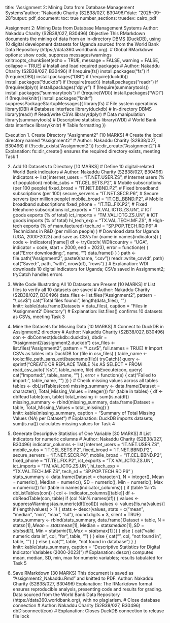 
title: "Assignment 2: Mining Data from Database Management Systems"author: "Nakaddu Charity (S2B38/027, B30496)"date: "2025-09-28"output:  pdf_document:    toc: true    number_sections: truedev: cairo_pdf

Assignment 2: Mining Data from Database Management Systems
Author: Nakaddu Charity (S2B38/027, B30496)
Objective
This RMarkdown documents the mining of data from an in-directory DBMS (DuckDB), using 10 digital development datasets for Uganda sourced from the World Bank Data Repository (https://data360.worldbank.org).
# Global RMarkdown options: show code, suppress messages/warnings
knitr::opts_chunk$set(echo = TRUE, message = FALSE, warning = FALSE, collapse = TRUE)
# Install and load required packages
# Author: Nakaddu Charity (S2B38/027, B30496)
if (!require(fs)) install.packages("fs")
if (!require(DBI)) install.packages("DBI")
if (!require(duckdb)) install.packages("duckdb")
if (!require(readr)) install.packages("readr")
if (!require(dplyr)) install.packages("dplyr")
if (!require(summarytools)) install.packages("summarytools")
if (!require(WDI)) install.packages("WDI")
if (!require(knitr)) install.packages("knitr")
suppressPackageStartupMessages({
  library(fs)           # File system operations
  library(DBI)          # Database interface
  library(duckdb)       # In-directory DBMS
  library(readr)        # Read/write CSVs
  library(dplyr)        # Data manipulation
  library(summarytools) # Descriptive statistics
  library(WDI)          # World Bank data interface
  library(knitr)        # Table formatting
})

Execution
1. Create Directory "Assignment2" [10 MARKS]
# Create the local directory named "Assignment2"
# Author: Nakaddu Charity (S2B38/027, B30496)
if (!fs::dir_exists("Assignment2")) fs::dir_create("Assignment2")
# Explanation: fs::dir_create() ensures the required directory exists, meeting Task 1

2. Add 10 Datasets to Directory [10 MARKS]
# Define 10 digital-related World Bank indicators
# Author: Nakaddu Charity (S2B38/027, B30496)
indicators <- list(
  internet_users = "IT.NET.USER.ZS",    # Internet users (% of population)
  mobile_subs    = "IT.CEL.SETS.P2",    # Mobile subscriptions (per 100 people)
  fixed_broad    = "IT.NET.BBND.P2",    # Fixed broadband subscriptions (per 100)
  secure_servers = "IT.NET.SECR.P6",    # Secure servers (per million people)
  mobile_broad   = "IT.CEL.BBND.P2",    # Mobile broadband subscriptions
  fixed_phone    = "IT.TEL.FIX.P2",     # Fixed telephone subscriptions
  ict_exports    = "TX.VAL.ICTG.ZS.UN", # ICT goods exports (% of total)
  ict_imports    = "TM.VAL.ICTG.ZS.UN", # ICT goods imports (% of total)
  hi_tech_exp    = "TX.VAL.TECH.MF.ZS", # High-tech exports (% of manufactured)
  tech_rd        = "SP.POP.TECH.RD.P6"  # Technicians in R&D (per million people)
)
# Download data for Uganda (UGA, 2000-2023) and save as CSVs
for (name in names(indicators)) {
  code <- indicators[[name]]
  df <- tryCatch(
    WDI(country = "UGA", indicator = code, start = 2000, end = 2023),
    error = function(e) {
      cat("Error downloading:", name, "\n")
      data.frame()
    }
  )
  path <- file.path("Assignment2", paste0(name, ".csv"))
  readr::write_csv(df, path)
  cat("Saved:", path, "with", nrow(df), "rows\n")
}
# Explanation: WDI downloads 10 digital indicators for Uganda; CSVs saved in Assignment2; tryCatch handles errors

3. Write Code Illustrating All 10 Datasets are Present [10 MARKS]
# List files to verify all 10 datasets are saved
# Author: Nakaddu Charity (S2B38/027, B30496)
data_files <- list.files("Assignment2", pattern = "\\.csv$")
cat("Total files found:", length(data_files), "\n")
knitr::kable(data.frame(Datasets = data_files), caption = "Files in 'Assignment2' Directory")
# Explanation: list.files() confirms 10 datasets as CSVs, meeting Task 3

4. Mine the Datasets for Missing Data [10 MARKS]
# Connect to DuckDB in Assignment2 directory
# Author: Nakaddu Charity (S2B38/027, B30496)
con <- dbConnect(duckdb::duckdb(), dbdir = "Assignment2/assignment2.duckdb")
csv_files <- list.files("Assignment2", pattern = "\\.csv$", full.names = TRUE)
# Import CSVs as tables into DuckDB
for (file in csv_files) {
  table_name <- tools::file_path_sans_ext(basename(file))
  tryCatch({
    query <- sprintf("CREATE OR REPLACE TABLE %s AS SELECT * FROM read_csv_auto('%s')", table_name, file)
    dbExecute(con, query)
    cat("Imported:", table_name, "\n")
  }, error = function(e) {
    cat("Failed to import:", table_name, "\n")
  })
}
# Check missing values across all tables
tables <- dbListTables(con)
missing_summary <- data.frame(Dataset = character(), Total_Missing_Values = integer())
for (table in tables) {
  df <- dbReadTable(con, table)
  total_missing <- sum(is.na(df))
  missing_summary <- rbind(missing_summary, data.frame(Dataset = table, Total_Missing_Values = total_missing))
}
knitr::kable(missing_summary, caption = "Summary of Total Missing Values (NA) per Dataset")
# Explanation: DuckDB imports datasets; sum(is.na()) calculates missing values for Task 4

5. Generate Descriptive Statistics of One Variable [30 MARKS]
# List indicators for numeric columns
# Author: Nakaddu Charity (S2B38/027, B30496)
indicator_columns <- list(
  internet_users = "IT.NET.USER.ZS",
  mobile_subs    = "IT.CEL.SETS.P2",
  fixed_broad    = "IT.NET.BBND.P2",
  secure_servers = "IT.NET.SECR.P6",
  mobile_broad   = "IT.CEL.BBND.P2",
  fixed_phone    = "IT.TEL.FIX.P2",
  ict_exports    = "TX.VAL.ICTG.ZS.UN",
  ict_imports    = "TM.VAL.ICTG.ZS.UN",
  hi_tech_exp    = "TX.VAL.TECH.MF.ZS",
  tech_rd        = "SP.POP.TECH.RD.P6"
)
stats_summary <- data.frame(Dataset = character(), N = integer(), Mean = numeric(), Median = numeric(), SD = numeric(), Min = numeric(), Max = numeric())
for (table in names(indicator_columns)) {
  if (table %in% dbListTables(con)) {
    col <- indicator_columns[[table]]
    df <- dbReadTable(con, table)
    if (col %in% names(df)) {
      values <- suppressWarnings(as.numeric(df[[col]]))
      values <- values[!is.na(values)]
      if (length(values) > 1) {
        stats <- descr(values, stats = c("mean", "median", "min", "max", "sd"), round.digits = 3, silent = TRUE)
        stats_summary <- rbind(stats_summary, data.frame(
          Dataset = table,
          N = stats$n[1],
          Mean = stats$mean[1],
          Median = stats$median[1],
          SD = stats$sd[1],
          Min = stats$min[1],
          Max = stats$max[1]
        ))
      } else {
        cat("\nNo valid numeric data in", col, "for", table, "\n")
      }
    } else {
      cat("\nColumn", col, "not found in", table, "\n")
    }
  } else {
    cat("\nTable", table, "not found in database\n")
  }
}
knitr::kable(stats_summary, caption = "Descriptive Statistics for Digital Indicator Variables (2000-2023)")
# Explanation: descr() computes mean, median, SD, min, max for numeric variables; results tabulated for Task 5

6. Save RMarkdown [30 MARKS]
This document is saved as "Assignment2_Nakaddu.Rmd" and knitted to PDF.
Author: Nakaddu Charity (S2B38/027, B30496)
Explanation: The RMarkdown format ensures reproducible analysis, presenting code and results for grading. Data sourced from the World Bank Data Repository (https://data360.worldbank.org), with no plagiarism.
# Close database connection
# Author: Nakaddu Charity (S2B38/027, B30496)
dbDisconnect(con)
# Explanation: Closes DuckDB connection to release file lock

